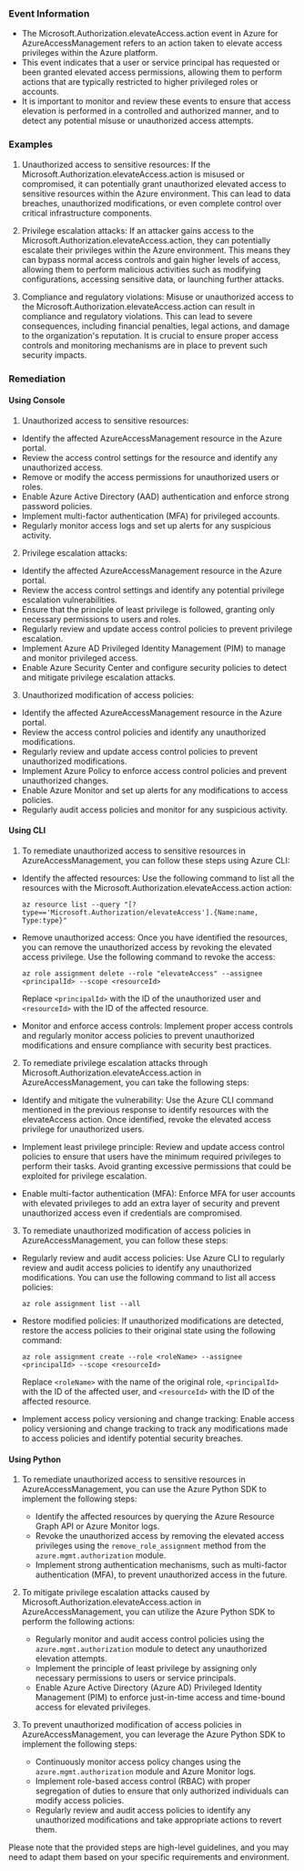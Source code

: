 
### Event Information

- The Microsoft.Authorization.elevateAccess.action event in Azure for AzureAccessManagement refers to an action taken to elevate access privileges within the Azure platform.
- This event indicates that a user or service principal has requested or been granted elevated access permissions, allowing them to perform actions that are typically restricted to higher privileged roles or accounts.
- It is important to monitor and review these events to ensure that access elevation is performed in a controlled and authorized manner, and to detect any potential misuse or unauthorized access attempts.


### Examples

1. Unauthorized access to sensitive resources: If the Microsoft.Authorization.elevateAccess.action is misused or compromised, it can potentially grant unauthorized elevated access to sensitive resources within the Azure environment. This can lead to data breaches, unauthorized modifications, or even complete control over critical infrastructure components.

2. Privilege escalation attacks: If an attacker gains access to the Microsoft.Authorization.elevateAccess.action, they can potentially escalate their privileges within the Azure environment. This means they can bypass normal access controls and gain higher levels of access, allowing them to perform malicious activities such as modifying configurations, accessing sensitive data, or launching further attacks.

3. Compliance and regulatory violations: Misuse or unauthorized access to the Microsoft.Authorization.elevateAccess.action can result in compliance and regulatory violations. This can lead to severe consequences, including financial penalties, legal actions, and damage to the organization's reputation. It is crucial to ensure proper access controls and monitoring mechanisms are in place to prevent such security impacts.

### Remediation

#### Using Console

1. Unauthorized access to sensitive resources:
- Identify the affected AzureAccessManagement resource in the Azure portal.
- Review the access control settings for the resource and identify any unauthorized access.
- Remove or modify the access permissions for unauthorized users or roles.
- Enable Azure Active Directory (AAD) authentication and enforce strong password policies.
- Implement multi-factor authentication (MFA) for privileged accounts.
- Regularly monitor access logs and set up alerts for any suspicious activity.

2. Privilege escalation attacks:
- Identify the affected AzureAccessManagement resource in the Azure portal.
- Review the access control settings and identify any potential privilege escalation vulnerabilities.
- Ensure that the principle of least privilege is followed, granting only necessary permissions to users and roles.
- Regularly review and update access control policies to prevent privilege escalation.
- Implement Azure AD Privileged Identity Management (PIM) to manage and monitor privileged access.
- Enable Azure Security Center and configure security policies to detect and mitigate privilege escalation attacks.

3. Unauthorized modification of access policies:
- Identify the affected AzureAccessManagement resource in the Azure portal.
- Review the access control policies and identify any unauthorized modifications.
- Regularly review and update access control policies to prevent unauthorized modifications.
- Implement Azure Policy to enforce access control policies and prevent unauthorized changes.
- Enable Azure Monitor and set up alerts for any modifications to access policies.
- Regularly audit access policies and monitor for any suspicious activity.

#### Using CLI

1. To remediate unauthorized access to sensitive resources in AzureAccessManagement, you can follow these steps using Azure CLI:

- Identify the affected resources: Use the following command to list all the resources with the Microsoft.Authorization.elevateAccess.action action:

  ```
  az resource list --query "[?type=='Microsoft.Authorization/elevateAccess'].{Name:name, Type:type}"
  ```

- Remove unauthorized access: Once you have identified the resources, you can remove the unauthorized access by revoking the elevated access privilege. Use the following command to revoke the access:

  ```
  az role assignment delete --role "elevateAccess" --assignee <principalId> --scope <resourceId>
  ```

  Replace `<principalId>` with the ID of the unauthorized user and `<resourceId>` with the ID of the affected resource.

- Monitor and enforce access controls: Implement proper access controls and regularly monitor access policies to prevent unauthorized modifications and ensure compliance with security best practices.

2. To remediate privilege escalation attacks through Microsoft.Authorization.elevateAccess.action in AzureAccessManagement, you can take the following steps:

- Identify and mitigate the vulnerability: Use the Azure CLI command mentioned in the previous response to identify resources with the elevateAccess action. Once identified, revoke the elevated access privilege for unauthorized users.

- Implement least privilege principle: Review and update access control policies to ensure that users have the minimum required privileges to perform their tasks. Avoid granting excessive permissions that could be exploited for privilege escalation.

- Enable multi-factor authentication (MFA): Enforce MFA for user accounts with elevated privileges to add an extra layer of security and prevent unauthorized access even if credentials are compromised.

3. To remediate unauthorized modification of access policies in AzureAccessManagement, you can follow these steps:

- Regularly review and audit access policies: Use Azure CLI to regularly review and audit access policies to identify any unauthorized modifications. You can use the following command to list all access policies:

  ```
  az role assignment list --all
  ```

- Restore modified policies: If unauthorized modifications are detected, restore the access policies to their original state using the following command:

  ```
  az role assignment create --role <roleName> --assignee <principalId> --scope <resourceId>
  ```

  Replace `<roleName>` with the name of the original role, `<principalId>` with the ID of the affected user, and `<resourceId>` with the ID of the affected resource.

- Implement access policy versioning and change tracking: Enable access policy versioning and change tracking to track any modifications made to access policies and identify potential security breaches.

#### Using Python

1. To remediate unauthorized access to sensitive resources in AzureAccessManagement, you can use the Azure Python SDK to implement the following steps:
   - Identify the affected resources by querying the Azure Resource Graph API or Azure Monitor logs.
   - Revoke the unauthorized access by removing the elevated access privileges using the `remove_role_assignment` method from the `azure.mgmt.authorization` module.
   - Implement strong authentication mechanisms, such as multi-factor authentication (MFA), to prevent unauthorized access in the future.

2. To mitigate privilege escalation attacks caused by Microsoft.Authorization.elevateAccess.action in AzureAccessManagement, you can utilize the Azure Python SDK to perform the following actions:
   - Regularly monitor and audit access control policies using the `azure.mgmt.authorization` module to detect any unauthorized elevation attempts.
   - Implement the principle of least privilege by assigning only necessary permissions to users or service principals.
   - Enable Azure Active Directory (Azure AD) Privileged Identity Management (PIM) to enforce just-in-time access and time-bound access for elevated privileges.

3. To prevent unauthorized modification of access policies in AzureAccessManagement, you can leverage the Azure Python SDK to implement the following steps:
   - Continuously monitor access policy changes using the `azure.mgmt.authorization` module and Azure Monitor logs.
   - Implement role-based access control (RBAC) with proper segregation of duties to ensure that only authorized individuals can modify access policies.
   - Regularly review and audit access policies to identify any unauthorized modifications and take appropriate actions to revert them.

Please note that the provided steps are high-level guidelines, and you may need to adapt them based on your specific requirements and environment.


